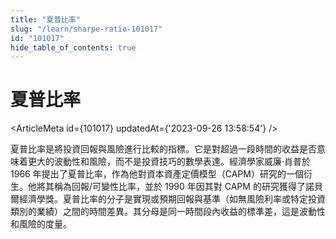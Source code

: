 ```yaml
---
title: "夏普比率"
slug: "/learn/sharpe-ratio-101017"
id: "101017"
hide_table_of_contents: true
---
```



# 夏普比率

<ArticleMeta id={101017} updatedAt={'2023-09-26 13:58:54'} />
<div className='border-solid border-b border-t-0 my-4 border-[var(--ifm-color-gray-300)]' />

夏普比率是將投資回報與風險進行比較的指標。它是對超過一段時間的收益是否意味着更大的波動性和風險，而不是投資技巧的數學表達。經濟學家威廉·肖普於 1966 年提出了夏普比率，作為他對資本資產定價模型（CAPM）研究的一個衍生。他將其稱為回報/可變性比率，並於 1990 年因其對 CAPM 的研究獲得了諾貝爾經濟學獎。夏普比率的分子是實現或預期回報與基準（如無風險利率或特定投資類別的業績）之間的時間差異。其分母是同一時間段內收益的標準差，這是波動性和風險的度量。
